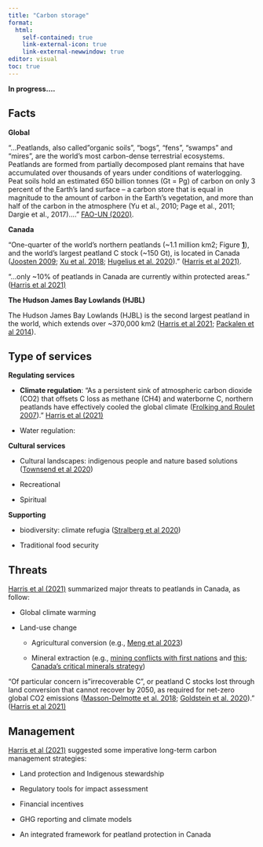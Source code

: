 ```yaml
---
title: "Carbon storage"
format:
  html:
    self-contained: true
    link-external-icon: true
    link-external-newwindow: true
editor: visual
toc: true
---
```


**In progress....**

## Facts

**Global**

"...Peatlands, also called"organic soils", "bogs", "fens", "swamps" and "mires", are the world's most carbon-dense terrestrial ecosystems. Peatlands are formed from partially decomposed plant remains that have accumulated over thousands of years under conditions of waterlogging. Peat soils hold an estimated 650 billion tonnes (Gt = Pg) of carbon on only 3 percent of the Earth's land surface -- a carbon store that is equal in magnitude to the amount of carbon in the Earth's vegetation, and more than half of the carbon in the atmosphere (Yu et al., 2010; Page et al., 2011; Dargie et al., 2017)...." [FAO-UN (2020)](https://www.fao.org/3/CA8200EN/CA8200EN.pdf).

**Canada**

"One-quarter of the world's northern peatlands (\~1.1 million km2; Figure [**1**](https://esajournals.onlinelibrary.wiley.com/doi/10.1002/fee.2437#fee2437-fig-0001)), and the world's largest peatland C stock (\~150 Gt), is located in Canada ([Joosten 2009](https://unfccc.int/sites/default/files/draftpeatlandco2report.pdf); [Xu et al. 2018](https://www.sciencedirect.com/science/article/abs/pii/S0341816217303004?via%3Dihub); [Hugelius et al. 2020](https://www.pnas.org/doi/full/10.1073/pnas.1916387117))." ([Harris et al 2021)](https://esajournals.onlinelibrary.wiley.com/doi/10.1002/fee.2437).

"...only \~10% of peatlands in Canada are currently within protected areas." ([Harris et al 2021)](https://esajournals.onlinelibrary.wiley.com/doi/10.1002/fee.2437)

**The Hudson James Bay Lowlands (HJBL)**

The Hudson James Bay Lowlands (HJBL) is the second largest peatland in the world, which extends over \~370,000 km2 ([Harris et al 2021](https://esajournals.onlinelibrary.wiley.com/doi/10.1002/fee.2437); [Packalen et al 2014](https://www.nature.com/articles/ncomms5078)).

## Type of services

**Regulating services**

-   **Climate regulation**: "As a persistent sink of atmospheric carbon dioxide (CO2) that offsets C loss as methane (CH4) and waterborne C, northern peatlands have effectively cooled the global climate ([Frolking and Roulet 2007](https://onlinelibrary.wiley.com/doi/10.1111/j.1365-2486.2007.01339.x))." [Harris et al (2021)](https://esajournals.onlinelibrary.wiley.com/doi/10.1002/fee.2437)

-   Water regulation:

**Cultural services**

-   Cultural landscapes: indigenous people and nature based solutions ([Townsend et al 2020](https://www.facetsjournal.com/doi/10.1139/facets-2019-0058))

-   Recreational

-   Spiritual

**Supporting**

-   biodiversity: climate refugia ([Stralberg et al 2020](https://esajournals.onlinelibrary.wiley.com/doi/10.1002/fee.2188))

-   Traditional food security

## Threats

[Harris et al (2021)](https://esajournals.onlinelibrary.wiley.com/doi/10.1002/fee.2437) summarized major threats to peatlands in Canada, as follow:

-   Global climate warming

-   Land-use change

    -   Agricultural conversion (e.g., [Meng et al 2023](https://www.nature.com/articles/s41893-023-01093-w))

    -   Mineral extraction (e.g., [mining conflicts with first nations](https://intercontinentalcry.org/report-details-free-entry-mining-conflicts-with-first-nations/) and [this](https://www.pewtrusts.org/-/media/legacy/uploadedfiles/peg/publications/report/mining20exploration20conflicts20in20borealpdf.pdf); [Canada's critical minerals strategy](https://www.canada.ca/en/campaign/critical-minerals-in-canada/canada-critical-minerals-strategy-discussion-paper.html#a64))

"Of particular concern is"irrecoverable C", or peatland C stocks lost through land conversion that cannot recover by 2050, as required for net-zero global CO2 emissions ([Masson-Delmotte et al. 2018](https://www.ipcc.ch/sr15/); [Goldstein et al. 2020](https://www.nature.com/articles/s41558-020-0738-8))." ([Harris et al 2021)](https://esajournals.onlinelibrary.wiley.com/doi/10.1002/fee.2437)

## Management

[Harris et al (2021)](https://esajournals.onlinelibrary.wiley.com/doi/10.1002/fee.2437) suggested some imperative long-term carbon management strategies:

-   Land protection and Indigenous stewardship

-   Regulatory tools for impact assessment

-   Financial incentives

-   GHG reporting and climate models

-   An integrated framework for peatland protection in Canada
